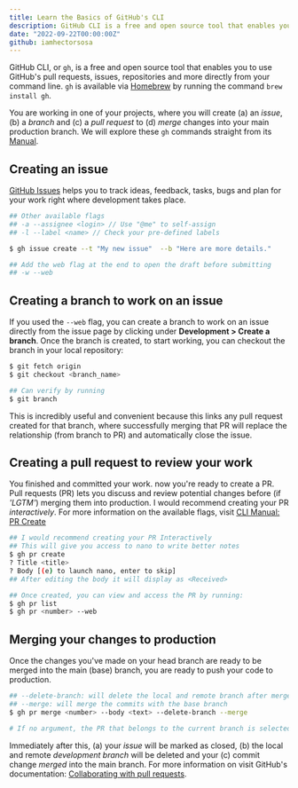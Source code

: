 ```yaml
---
title: Learn the Basics of GitHub's CLI
description: GitHub CLI is a free and open source tool that enables you to use GitHub's pull requests, issues, repositories and more directly from your command line.
date: "2022-09-22T00:00:00Z"
github: iamhectorsosa
---
```


GitHub CLI, or `gh`, is a free and open source tool that enables you to use GitHub's pull requests, issues, repositories and more directly from your command line. `gh` is available via [Homebrew](https://brew.sh/) by running the command `brew install gh`.

You are working in one of your projects, where you will create (a) an _issue_, (b) a _branch_ and (c) a _pull request_ to (d) _merge_ changes into your main production branch. We will explore these `gh` commands straight from its [Manual](https://cli.github.com/manual/gh).

## Creating an issue

[GitHub Issues](https://docs.github.com/en/issues) helps you to track ideas, feedback, tasks, bugs and plan for your work right where development takes place.

```bash
## Other available flags
## -a --assignee <login> // Use "@me" to self-assign
## -l --label <name> // Check your pre-defined labels

$ gh issue create --t "My new issue"  --b "Here are more details."

## Add the web flag at the end to open the draft before submitting
## -w --web
```

## Creating a branch to work on an issue

If you used the `--web` flag, you can create a branch to work on an issue directly from the issue page by clicking under **Development > Create a branch**. Once the branch is created, to start working, you can checkout the branch in your local repository:

```bash
$ git fetch origin
$ git checkout <branch_name>

## Can verify by running
$ git branch
```

This is incredibly useful and convenient because this links any pull request created for that branch, where successfully merging that PR will replace the relationship (from branch to PR) and automatically close the issue.

## Creating a pull request to review your work

You finished and committed your work. now you're ready to create a PR. Pull requests (PR) lets you discuss and review potential changes before (if _'LGTM'_) merging them into production. I would recommend creating your PR _interactively_. For more information on the available flags, visit [CLI Manual: PR Create](https://cli.github.com/manual/gh_pr_create)

```bash
## I would recommend creating your PR Interactively
## This will give you access to nano to write better notes
$ gh pr create
? Title <title>
? Body [(e) to launch nano, enter to skip]
## After editing the body it will display as <Received>

## Once created, you can view and access the PR by running:
$ gh pr list
$ gh pr <number> --web
```

## Merging your changes to production

Once the changes you've made on your head branch are ready to be merged into the main (base) branch, you are ready to push your code to production.

```bash
## --delete-branch: will delete the local and remote branch after merge
## --merge: will merge the commits with the base branch
$ gh pr merge <number> --body <text> --delete-branch --merge

# If no argument, the PR that belongs to the current branch is selected.
```

Immediately after this, (a) your _issue_ will be marked as closed, (b) the local and remote _development branch_ will be deleted and your (c) commit change _merged_ into the main branch. For more information on visit GitHub's documentation: [Collaborating with pull requests](https://docs.github.com/en/pull-requests/collaborating-with-pull-requests).
